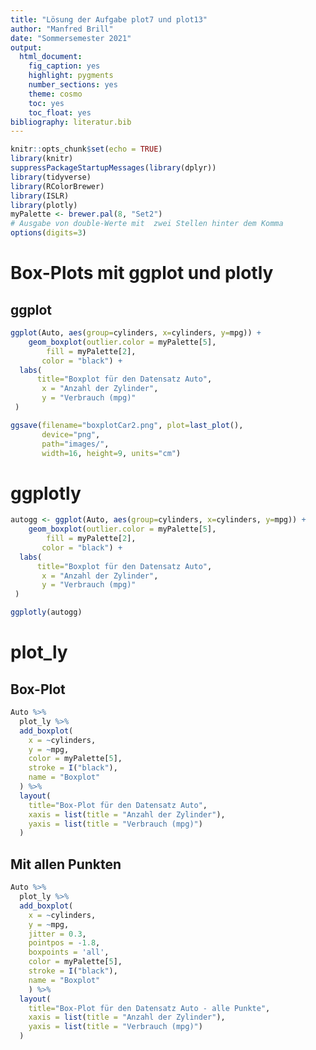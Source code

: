 ```yaml
---
title: "Lösung der Aufgabe plot7 und plot13"
author: "Manfred Brill"
date: "Sommersemester 2021"
output: 
  html_document: 
    fig_caption: yes
    highlight: pygments
    number_sections: yes
    theme: cosmo
    toc: yes
    toc_float: yes
bibliography: literatur.bib    
---
```


```r
knitr::opts_chunk$set(echo = TRUE)
library(knitr)
suppressPackageStartupMessages(library(dplyr))
library(tidyverse)
library(RColorBrewer)
library(ISLR)
library(plotly)
myPalette <- brewer.pal(8, "Set2")
# Ausgabe von double-Werte mit  zwei Stellen hinter dem Komma
options(digits=3)
```

# Box-Plots mit ggplot und plotly

## ggplot

```r
ggplot(Auto, aes(group=cylinders, x=cylinders, y=mpg)) +
    geom_boxplot(outlier.color = myPalette[5],
        fill = myPalette[2],
       color = "black") +
  labs(
      title="Boxplot für den Datensatz Auto",
       x = "Anzahl der Zylinder",
       y = "Verbrauch (mpg)"
 )

ggsave(filename="boxplotCar2.png", plot=last_plot(), 
       device="png",
       path="images/", 
       width=16, height=9, units="cm")
```

# ggplotly

```r
autogg <- ggplot(Auto, aes(group=cylinders, x=cylinders, y=mpg)) +
    geom_boxplot(outlier.color = myPalette[5],
        fill = myPalette[2],
       color = "black") +
  labs(
      title="Boxplot für den Datensatz Auto",
       x = "Anzahl der Zylinder",
       y = "Verbrauch (mpg)"
 )

ggplotly(autogg)
```

# plot_ly

## Box-Plot

```r
Auto %>%
  plot_ly %>%
  add_boxplot(
    x = ~cylinders,
    y = ~mpg,
    color = myPalette[5], 
    stroke = I("black"), 
    name = "Boxplot"
  ) %>%
  layout(
    title="Box-Plot für den Datensatz Auto",
    xaxis = list(title = "Anzahl der Zylinder"),
    yaxis = list(title = "Verbrauch (mpg)")
  )
```

## Mit allen Punkten

```r
Auto %>%
  plot_ly %>%
  add_boxplot(
    x = ~cylinders,
    y = ~mpg, 
    jitter = 0.3, 
    pointpos = -1.8, 
    boxpoints = 'all',
    color = myPalette[5], 
    stroke = I("black"), 
    name = "Boxplot"
    ) %>%
  layout(
    title="Box-Plot für den Datensatz Auto - alle Punkte",
    xaxis = list(title = "Anzahl der Zylinder"),
    yaxis = list(title = "Verbrauch (mpg)")
  )
```
